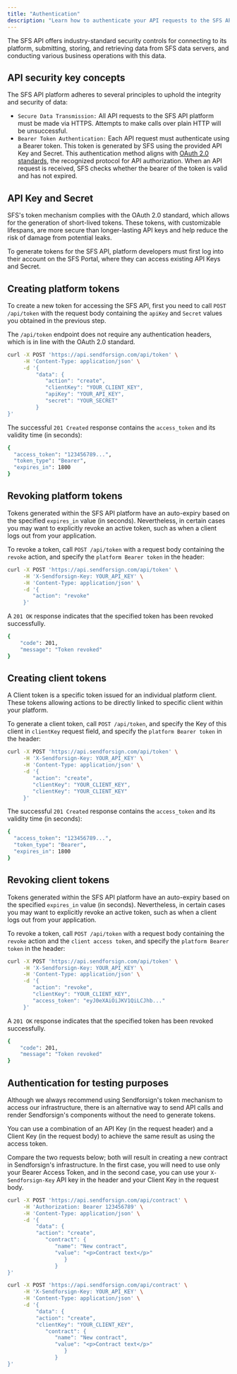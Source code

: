 ```yaml
---
title: "Authentication"
description: "Learn how to authenticate your API requests to the SFS API platform."
---
```


The SFS API offers industry-standard security controls for connecting to its platform, submitting, storing, 
and retrieving data from SFS data servers, and conducting various business operations with this data.

## API security key concepts

The SFS API platform adheres to several principles to uphold the integrity and security of data:

- `Secure Data Transmission:` All API requests to the SFS API platform must be made via HTTPS. Attempts to make 
calls over plain HTTP will be unsuccessful.
- `Bearer Token Authentication:` Each API request must authenticate using a Bearer token. This token is generated by 
SFS using the provided API Key and Secret. This authentication method aligns with [OAuth 2.0 standards](https://oauth.net/2/), 
the recognized protocol for API authorization. When an API request is received, 
SFS checks whether the bearer of the token is valid and has not expired.

## API Key and Secret

SFS's token mechanism complies with the OAuth 2.0 standard, which allows for the generation of short-lived tokens. 
These tokens, with customizable lifespans, are more secure than longer-lasting API keys and help reduce the risk of 
damage from potential leaks.

To generate tokens for the SFS API, platform developers must first log into their account on the SFS Portal, where 
they can access existing API Keys and Secret.

## Creating platform tokens

To create a new token for accessing the SFS API, first you need to call `POST /api/token` with the request body 
containing the `apiKey` and `Secret` values you obtained in the previous step.

The `/api/token` endpoint does not require any authentication headers, which is in line with the OAuth 2.0 standard. 

```bash cURL
curl -X POST 'https://api.sendforsign.com/api/token' \
     -H 'Content-Type: application/json' \
     -d '{
         "data": {
            "action": "create",
            "clientKey": "YOUR_CLIENT_KEY",
            "apiKey": "YOUR_API_KEY",
            "secret": "YOUR_SECRET"
         }
}'
```

The successful `201 Created` response contains the `access_token` and its validity time (in seconds):

```bash JSON
{
  "access_token": "123456789...",
  "token_type": "Bearer",
  "expires_in": 1800
}
```

## Revoking platform tokens

Tokens generated within the SFS API platform have an auto-expiry based on the specified `expires_in` value 
(in seconds). Nevertheless, in certain cases you may want to explicitly revoke an active token, such as when 
a client logs out from your application.

To revoke a token, call `POST /api/token` with a request body containing the `revoke` action, and specify the 
`platform Bearer token` in the header:

```bash cURL
curl -X POST 'https://api.sendforsign.com/api/token' \
     -H 'X-Sendforsign-Key: YOUR_API_KEY' \
     -H 'Content-Type: application/json' \
     -d '{
        "action": "revoke"
     }'
```

A `201 OK` response indicates that the specified token has been revoked successfully.

```bash JSON
{
    "code": 201,
    "message": "Token revoked"
}
```

## Creating client tokens

A Client token is a specific token issued for an individual platform client. 
These tokens allowing actions to be directly linked to specific client within your platform.

To generate a client token, call `POST /api/token`, and specify the Key of this client in `clientKey` request field,
and specify the `platform Bearer token` in the header:

```bash cURL
curl -X POST 'https://api.sendforsign.com/api/token' \
     -H 'X-Sendforsign-Key: YOUR_API_KEY' \
     -H 'Content-Type: application/json' \
     -d '{
        "action": "create",
        "clientKey": "YOUR_CLIENT_KEY",
        "clientKey": "YOUR_CLIENT_KEY"
     }'
```

The successful `201 Created` response contains the `access_token` and its validity time (in seconds):

```bash JSON
{
  "access_token": "123456789...",
  "token_type": "Bearer",
  "expires_in": 1800
}
```

## Revoking client tokens

Tokens generated within the SFS API platform have an auto-expiry based on the specified `expires_in` value 
(in seconds). Nevertheless, in certain cases you may want to explicitly revoke an active token, such as when 
a client logs out from your application.

To revoke a token, call `POST /api/token` with a request body containing the `revoke` action and the `client access token`,
and specify the `platform Bearer token` in the header:

```bash cURL
curl -X POST 'https://api.sendforsign.com/api/token' \
     -H 'X-Sendforsign-Key: YOUR_API_KEY' \
     -H 'Content-Type: application/json' \
     -d '{
        "action": "revoke",
        "clientKey": "YOUR_CLIENT_KEY",
        "access_token": "eyJ0eXAiOiJKV1QiLCJhb..."
     }'
```

A `201 OK` response indicates that the specified token has been revoked successfully.

```bash JSON
{
    "code": 201,
    "message": "Token revoked"
}
```

## Authentication for testing purposes

Although we always recommend using Sendforsign's token mechanism to access our infrastructure, there is an
alternative way to send API calls and render Sendforsign's components without the need to generate tokens.

You can use a combination of an API Key (in the request header) and a Client Key (in the request body) to achieve the same result
as using the access token.

Compare the two requests below; both will result in creating a new contract in Sendforsign's infrastructure.
In the first case, you will need to use only your Bearer Access Token, and in the second case, you can use 
your `X-Sendforsign-Key` API key in the header and your Client Key in the request body.

```bash cURL
curl -X POST 'https://api.sendforsign.com/api/contract' \
     -H 'Authorization: Bearer 123456789' \
     -H 'Content-Type: application/json' \
     -d '{ 
         "data": {
         "action": "create",
            "contract": {
               "name": "New contract",
               "value": "<p>Contract text</p>"
                  }
               }
}'
```

```bash cURL
curl -X POST 'https://api.sendforsign.com/api/contract' \
     -H 'X-Sendforsign-Key: YOUR_API_KEY' \
     -H 'Content-Type: application/json' \
     -d '{ 
         "data": {
         "action": "create",
         "clientKey": "YOUR_CLIENT_KEY",
            "contract": {
               "name": "New contract",
               "value": "<p>Contract text</p>"
                  }
               }
}'
```
